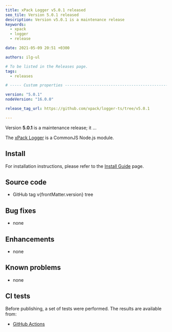 ```yaml
---
title: xPack Logger v5.0.1 released
seo_tile: Version 5.0.1 released
description: Version v5.0.1 is a maintenance release
keywords:
  - xpack
  - logger
  - release

date: 2021-05-09 20:51 +0300

authors: ilg-ul

# To be listed in the Releases page.
tags:
  - releases

# ----- Custom properties -----------------------------------------------------

version: "5.0.1"
nodeVersion: "16.0.0"

release_tag_url: https://github.com/xpack/logger-ts/tree/v5.0.1

---
```




Version **5.0.1** is a maintenance release; it ...

<!-- truncate -->

<PageMetadata title={frontMatter.seo_title} />

The [xPack Logger](https://xpack.github.io/logger-ts/)
is a CommonJS Node.js module.

<Prerequisites nodeVersion={frontMatter.nodeVersion}/>

## Install

For installation instructions, please refer to the
[Install Guide](/docs/install/)
page.

## Source code

- <Link to={frontMatter.release_tag_url}>GitHub tag v{frontMatter.version} tree</Link>

## Bug fixes

- none

## Enhancements

- none

## Known problems

- none

## CI tests

Before publishing, a set of tests were performed.
The results are available from:

- [GitHub Actions](https://github.com/xpack/logger-ts/actions)

<DownloadAnalytics />

